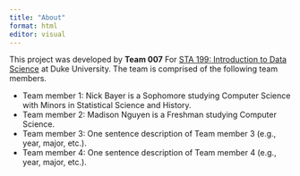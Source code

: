 ```yaml
---
title: "About"
format: html
editor: visual
---
```


This project was developed by **Team 007** For [STA 199: Introduction to Data Science](https://sta199-s23-2.github.io/) at Duke University. The team is comprised of the following team members.

-   Team member 1: Nick Bayer is a Sophomore studying Computer Science with Minors in Statistical Science and History.
-   Team member 2: Madison Nguyen is a Freshman studying Computer Science.
-   Team member 3: One sentence description of Team member 3 (e.g., year, major, etc.).
-   Team member 4: One sentence description of Team member 4 (e.g., year, major, etc.).
